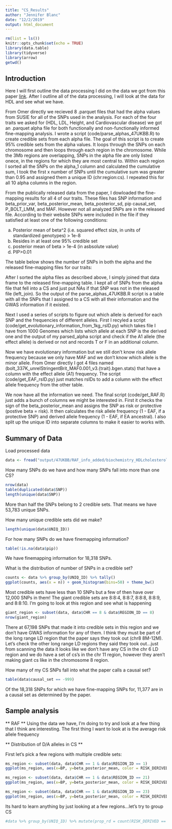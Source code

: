 ```yaml
---
title: "CS_Results"
author: "Jennifer Blanc"
date: "12/2/2019"
output: html_document
---
```


```r
rm(list = ls())
knitr::opts_chunk$set(echo = TRUE)
library(data.table)
library(tidyverse)
library(arrow)
getwd()
```

## Introduction 

Here I will first outline the data processing I did on the data we got from this paper [link](https://www.biorxiv.org/content/10.1101/807792v2). After I outline all of the data processing, I will look at the data for HDL and see what we have. 

From Omer directly we recieved 8 .parquet files that had the alpha values from SUSIE for all of the SNPs used in the analysis. For each of the four traits we asked for (HDL, LDL, Height, and Cardiovascular disease) we got an .parquet alpha file for both functionally and non-functionally informed fine-mapping analysis. I wrote a script (code/parse_alphas_47UKBB.R) to create credible sets from each alpha file. The goal of this script is to create 95% credible sets from the alpha values. It loops through the SNPs on each chromosome and then loops through each region in the chromosome. While the 3Mb regions are overlapping, SNPs in the alpha file are only listed onece, in the regions for which they are most central to. Within each region I sorted all the SNPs on the alpha_1 column and calculated the cumulative sum, I took the first x number of SNPs until the cumulative sum was greater than 0.95 and assigned them a unique ID (chr:region:cs). I repeated this for all 10 alpha columns in the region. 

From the publically released data from the paper, I dowloaded the fine-mapping results for all 4 of our traits. These files has SNP information and beta_prior_var, beta_posterior_mean, beta_posterior_sd, pip causal_set, P_BOLT_LMM, and MAF. However not all analyzed SNPs are in the released file. According to their website SNPs were included in the file if they satisfied at least one of the following conditions: 

a. Posterior mean of beta^2 (i.e. squared effect size, in units of standardized genotypes) > 1e-8  
b. Resides in at least one 95% credible set  
c. posterior mean of beta > 1e-4 (in asbsolute value)  
d. PIP>0.01  

The table below shows the number of SNPs in both the alpha and the released fine-mapping files for our traits:  

\begin{table}[]
\begin{tabular}{|l|l|l|}
\hline
Trait  & alphas   & gwas   \\ \hline
HDL    & 15589643 & 402183 \\ \hline
LDL    & 11708765 & 274585 \\ \hline
Cardio & 15236185 & 381036 \\ \hline
Height & 16820494 & 478839 \\ \hline
\end{tabular}
\end{table}  

After I sorted the alpha files as described above, I simply joined that data frame to the released fine-mapping table. I kept all of SNPs from the alpha file that fell into a CS and just put NAs if that SNP was not in the released file (left_join). So the output of the parse_alphas_47UKBB.R script is a table with all the SNPs that I assigned to a CS with all their information and the GWAS information if it existed.  

Next I used a series of scripts to figure out which allele is derived for each SNP and the frequencies of different alleles. First I recyled a script (code/get_evolutionary_information_from_1kg_rsID.py) which takes file I have from 1000 Genomes which lists which allele at each SNP is the derived one and the output of my parsed_alpha script and check if the A1 allele (the effect allele) is derived or not and records T or F in an additional column. 

Now we have evolutionary information but we still don't know risk allele frequency because we only have MAF and we don't know which allele is the minor allele. From Omer directly I got 4 files named (bolt_337K_unrelStringentBrit_MAF0.001_v3.{trait}.bgen.stats) that have a column with the effect allele (A1) frequency. The script (code/get_EAF_rsID.py) just matches rsIDs to add a column with the effect allele frequency from the other table. 

We now have all the information we need. The final script (code/get_RAF.R) just adds a bunch of columns we might be interested in. First it checks the sign of the beta_posterior_mean and assigns the SNP as risk or protective (postive beta = risk). It then calculates the risk allele frequency (1 - EAF, if a protective SNP) and derived allele frequency (1 - EAF, if EA ancestral). I also split up the unique ID into separate columns to make it easier to works with.  

## Summary of Data 

Load processed data
```r
data <- fread("output/47UKBB/RAF_info_added/biochemistry_HDLcholesterol_RAF.txt")
```

How many SNPs do we have and how many SNPs fall into more than one CS?
```r
nrow(data)
table(duplicated(data$SNP))
length(unique(data$SNP))
```
More than half the SNPs belong to 2 credible sets. That means we have 53,783 unique SNPs.  

How many unique credible sets did we make?  
```r
length(unique(data$UNIQ_ID))
```

For how many SNPs do we have finemapping information?  
```r
table(!is.na(data$pip))
```
We have finemapping information for 18,318 SNPs. 

What is the distribution of number of SNPs in a credible set?  
```r
counts <- data %>% group_by(UNIQ_ID) %>% tally() 
ggplot(counts, aes(x = n)) + geom_histogram(bins=50) + theme_bw()
```

Most credible sets have less than 10 SNPs but a few of then have over 12,000 SNPs in them! The giant credible sets are 8:8:4, 8:8:7, 8:8:8, 8:8:9, and 8:8:10. I'm going to look at this region and see what is happening 

```r
giant_region <- subset(data, data$CHR == 8 & data$REGION_ID == 8)
nrow(giant_region)
```

There at 67,198 SNPs that made it into credible sets in this region and we don't have GWAS information for any of them. I think they must be part of the long range LD region that the paper says they took out (chr8 8M-12M). Let's check the other long range LD regions they said they took out...just from scanning the data it looks like we don't have any CS in the chr 6 LD region and we do have a set of cs's in the chr 11 region, however they aren't making giant cs like in the chromosome 8 region.   

How many of my CS SNPs fall into what the paper calls a causal set? 
```r
table(data$causal_set == -999)
```
Of the 18,318 SNPs for which we have fine-mapping SNPs for, 11,377 are in a causal set as determined by the paper.  

## Sample analysis 

** RAF ** 
Using the data we have, I'm doing to try and look at a few thing that I think are interesting. The first thing I want to look at is the average risk allele frequency  

** Distribution of D/A alleles in CS **  

First let's pick a few regions with multiple credible sets:  

```r
ms_region <- subset(data, data$CHR == 1 & data$REGION_ID == 1)
ggplot(ms_region, aes(x=BP, y=beta_posterior_mean, color = RISK_DERIVED, shape = as.factor(CS_ID))) + geom_point() + theme_bw()
```

```r
ms_region <- subset(data, data$CHR == 1 & data$REGION_ID == 21)
ggplot(ms_region, aes(x=BP, y=beta_posterior_mean, color = RISK_DERIVED, shape = as.factor(CS_ID))) + geom_point() + theme_bw()
```

```r
ms_region <- subset(data, data$CHR == 1 & data$REGION_ID == 23)
ggplot(ms_region, aes(x=BP, y=beta_posterior_mean, color = RISK_DERIVED, shape = as.factor(CS_ID))) + geom_point() + theme_bw()
```

Its hard to learn anything by just looking at a few regions...let's try to group CS 
```r
#data %>% group_by(UNIQ_ID) %>% mutate(prop_rd = count(RISK_DERIVED == T))
```


